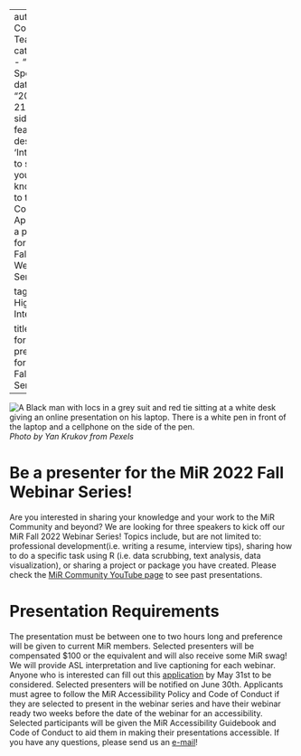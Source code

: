 
---
author: 'MiR Community Team'
categories:
- "Call for Speakers"
date: "2022-03-21"
image: sidebar-featured.jpg
description: 'Interested to share your knowledge to the MiR Community? Apply to be a presenter for the MiR Fall 2022 Webinar Series!'


tags:
- Highlights
- Interview

title: "Call for presenters for the MiR Fall Webinar Series!"
---

![](pexels-yan-krukov-7792751.jpg "A Black man with locs in a grey suit and red tie sitting at a white desk giving an online presentation on his laptop. There is a white pen in front of the laptop and a cellphone on the side of the pen.")
*Photo by Yan Krukov from Pexels*

# Be a presenter for the MiR 2022 Fall Webinar Series!
Are you interested in sharing your knowledge and your work to the MiR Community and beyond? We are looking for three speakers to kick off our MiR Fall 2022 Webinar Series! Topics include, but are not limited to: professional development(i.e. writing a resume, interview tips), sharing how to do a specific task using R (i.e. data scrubbing, text analysis, data visualization), or sharing a project or package you have created. Please check the [MiR Community YouTube page](https://www.youtube.com/channel/UCJdDHw9NNMznBjZ4SOaMwjQ) to see past presentations.

# Presentation Requirements
The presentation must be between one to two hours long and preference will be given to current MiR members. Selected presenters will be compensated $100 or the equivalent and will also receive some MiR swag! We will provide ASL interpretation and live captioning for each webinar. Anyone who is interested can fill out this [application](https://forms.gle/hurpm4CHihNjWtYe8) by May 31st to be considered. Selected presenters will be notified on June 30th. Applicants must agree to follow the MiR Accessibility Policy and Code of Conduct if they are selected to present in the webinar series and have their webinar ready two weeks before the date of the webinar for an accessibility. Selected participants will be given the MiR Accessibility Guidebook and Code of Conduct to aid them in making their presentations accessible. If you have any questions, please send us an [e-mail](mailto:team@mircommunity)!
